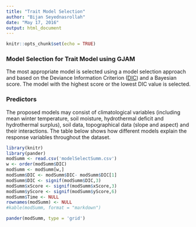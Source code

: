 ```yaml
---
title: "Trait Model Selection"
author: "Bijan Seyednasrollah"
date: "May 17, 2016"
output: html_document
---
```


```r
knitr::opts_chunk$set(echo = TRUE)
```

### Model Selection for Trait Model using GJAM

The most appropriate model is selected using a model selection approach and based on the Deviance Information Criterion ([DIC](https://en.wikipedia.org/wiki/Deviance_information_criterion)) and a Bayesian score. The model with the highest score or the lowest DIC value is selected. 

### Predictors
The proposed models may consist of climatological variables (including mean winter temperature, soil moisture, hydrothermal deficit and hydrothermal surplus), soil data, topographical data (slope and aspect) and their interactions. The table below shows how different models explain the response variables throughout the dataset.


```r
library(knitr)
library(pander)
modSumm <- read.csv('modelSelectSumm.csv')
w <- order(modSumm$DIC)
modSumm <- modSumm[w,]
modSumm$DIC <- modSumm$DIC- modSumm$DIC[1]
modSumm$DIC <- signif(modSumm$DIC,3)
modSumm$xScore <- signif(modSumm$xScore,3)
modSumm$yScore <- signif(modSumm$yScore,6)
modSumm$Time <- NULL
rownames(modSumm) <- NULL
#kable(modSumm, format = "markdown")
```
 
```r
pander(modSumm, type = 'grid')
```
 